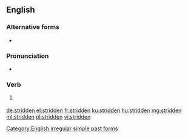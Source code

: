 ==English==

===Alternative forms===
* {{l|en|strode}} {{qualifier|US}}

===Pronunciation===
* {{IPA|/ˈstɹɪdən/|lang=en}}

===Verb===
{{head|en|past participle}}

# {{lb|en|British}} {{past participle of|stride|lang=en|nocat=1}}

[[Category:English irregular simple past forms]]

[[de:stridden]]
[[el:stridden]]
[[fr:stridden]]
[[ku:stridden]]
[[hu:stridden]]
[[mg:stridden]]
[[ml:stridden]]
[[pl:stridden]]
[[vi:stridden]]